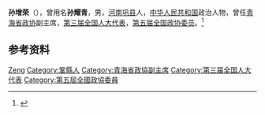 '''孙增荣'''（{{bd|1903年||1986年|}}），曾用名'''孙耀青'''，男，[[河南|河南]][[巩县|巩县]]人，[[中华人民共和国|中华人民共和国]]政治人物，曾任[[青海省政协|青海省政协]]副主席，[[第三届全国人大代表|第三届全国人大代表]]，[[第五届全国政协委员|第五届全国政协委员]]。<ref>{{Cite book|title=中华人民共和国职官志|author=何虎生, 李耀东, 向常福主编|publisher=中国社会出版社|year=2003|isbn=9787800883934|location=北京|pages=}}</ref>

== 参考资料 ==
{{reflist}}

{{中国人物小作品}}

{{Authority control}}
{{DEFAULTSORT:Sun孙}}
[[Category:孙姓|Zeng]]
[[Category:鞏縣人|Category:鞏縣人]]
[[Category:青海省政協副主席|Category:青海省政協副主席]]
[[Category:第三届全国人大代表|Category:第三届全国人大代表]]
[[Category:第五屆全國政協委員|Category:第五屆全國政協委員]]